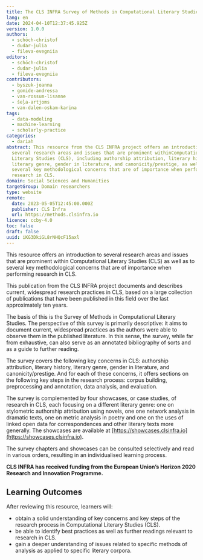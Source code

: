 ```yaml
---
title: The CLS INFRA Survey of Methods in Computational Literary Studies
lang: en
date: 2024-04-10T12:37:45.925Z
version: 1.0.0
authors:
  - schöch-christof
  - dudar-julia
  - fileva-evegniia
editors:
  - schöch-christof
  - dudar-julia
  - fileva-evegniia
contributors:
  - byszuk-joanna
  - gomide-andressa
  - van-rossum-lisanne
  - šeļa-artjoms
  - van-dalen-oskam-karina
tags:
  - data-modeling
  - machine-learning
  - scholarly-practice
categories:
  - dariah
abstract: This resource from the CLS INFRA project offers an introduction to
  several research areas and issues that are prominent withinComputational
  Literary Studies (CLS), including authorship attribution, literary history,
  literary genre, gender in literature, and canonicity/prestige, as well as to
  several key methodological concerns that are of importance when performing
  research in CLS.
domain: Social Sciences and Humanities
targetGroup: Domain researchers
type: website
remote:
  date: 2023-05-05T12:45:00.000Z
  publisher: CLS Infra
  url: https://methods.clsinfra.io
licence: ccby-4.0
toc: false
draft: false
uuid: iKG3DkiGL8rNHQcF15axl
---
```

This resource offers an introduction to several research areas and issues that are prominent within Computational Literary Studies (CLS) as well as to several key methodological concerns that are of importance when performing research in CLS.

This publication from the CLS INFRA project documents and describes current, widespread research practices in CLS, based on a large collection of publications that have been published in this field over the last approximately ten years. 

The basis of this is the Survey of Methods in Computational Literary Studies.  The perspective of this survey is primarily descriptive: it aims to document current, widespread practices as the authors were able to observe them in the published literature. In this sense, the survey, while far from exhaustive, can also serve as an annotated bibliography of sorts and as a guide to further reading.

The survey covers the following key concerns in CLS: authorship attribution, literary history, literary genre, gender in literature, and canonicity/prestige. And for each of these concerns, it offers sections on the following key steps in the research process: corpus building, preprocessing and annotation, data analysis, and evaluation.

The survey is complemented by four showcases, or case studies, of research in CLS, each focusing on a different literary genre: one on stylometric authorship attribution using novels, one one network analysis in dramatic texts, one on metric analysis in poetry and one on the uses of linked open data for correspondences and other literary texts more generally. The showcases are available at [https://showcases.clsinfra.io](https://showcases.clsinfra.io).

The survey chapters and showcases can be consulted selectively and read in various orders, resulting in an individualised learning process.

**CLS INFRA has received funding from the European Union’s Horizon 2020 Research and Innovation Programme.**

## Learning Outcomes

After reviewing this resource, learners will:

- obtain a solid understanding of key concerns and key steps of the research process in Computational Literary Studies (CLS).
- be able to identify best practices as well as further readings relevant to research in CLS.
- gain a deeper understanding of issues related to specific methods of analysis as applied to specific literary corpora.

<ExternalResource title="Interested in learning more?" subtitle="Check out &quot;The CLS-Infra Survey of Methods in Computational Literary Studies&quot;" url="https://methods.clsinfra.io" />
